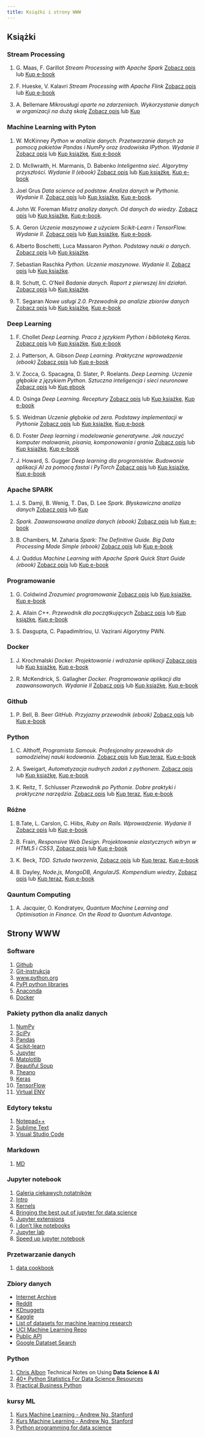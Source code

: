 ```yaml
---
title: Książki i strony WWW
---
```


## Książki 


### Stream Processing

1. G. Maas, F. Garillot _Stream Processing with Apache Spark_ [Zobacz opis](http://helion.pl/view/111546/e_11pp.html) lub [Kup e-book](http://helion.pl/add111546~e_11pp_ebook)

2. F. Hueske, V. Kalavri _Stream Processing with Apache Flink_ [Zobacz opis](http://helion.pl/view/111546/e_13f8.html) lub [Kup e-book](http://helion.pl/add111546~e_13f8_ebook)

<div id="bellemare">
3. A. Bellemare _Mikrousługi oparte na zdarzeniach. Wykorzystanie danych w organizacji na dużą skalę_ [Zobacz opis](http://helion.pl/view/111546/miopzd) lub [Kup](http://helion.pl/add111546~miopzd)
</div>

### Machine Learning with Pyton

1. W. McKinney _Python w analizie danych. Przetwarzanie danych za pomocą pakietów Pandas i NumPy oraz środowiska IPython. Wydanie II_  [Zobacz opis](http://helion.pl/view/111546/pytand.html) lub [Kup książkę](http://helion.pl/add111546~pytand), [Kup e-book](http://helion.pl/add111546~pytand_ebook)

2. D. McIlwraith, H. Marmanis, D. Babenko _Inteligentna sieć. Algorytmy przyszłości. Wydanie II (ebook)_ [Zobacz opis](http://helion.pl/view/111546/intsi2.html) lub [Kup książkę](http://helion.pl/add111546~intsi2), [Kup e-book](http://helion.pl/add111546~intsi2_ebook)

3. Joel Grus _Data science od podstaw. Analiza danych w Pythonie. Wydanie II_. [Zobacz opis](http://helion.pl/view/111546/dascp2.html) lub [Kup książkę](http://helion.pl/add111546~dascp2), [Kup e-book](http://helion.pl/add111546~dascp2_ebook).

4. John W. Foreman _Mistrz analizy danych. Od danych do wiedzy_. [Zobacz opis](http://helion.pl/view/111546/mianda.html) lub [Kup książkę](http://helion.pl/add111546~mianda), [Kup e-book](http://helion.pl/add111546~mianda_ebook).

5. A. Geron _Uczenie maszynowe z użyciem Scikit-Learn i TensorFlow. Wydanie II_. [Zobacz opis](http://helion.pl/view/111546/uczem2.html) lub [Kup książkę](http://helion.pl/add111546~uczem2), [Kup e-book](http://helion.pl/add111546~uczem2_ebook).

6. Alberto Boschetti, Luca Massaron _Python. Podstawy nauki o danych_. [Zobacz opis](http://helion.pl/view/111546/pypod2.html) lub [Kup książkę](http://helion.pl/add111546~pypod2).

7. Sebastian Raschka _Python. Uczenie maszynowe. Wydanie II_. [Zobacz opis](http://helion.pl/view/111546/pythu2.html) lub [Kup książkę](http://helion.pl/add111546~pythu2).

8. R. Schutt, C. O'Neil _Badanie danych. Raport z pierwszej lini działań_. [Zobacz opis](http://helion.pl/view/111546/badada.html) lub [Kup książkę](http://helion.pl/add111546~badada).

9. T. Segaran _Nowe usługi 2.0. Przewodnik po analizie zbiorów danych_
[Zobacz opis](http://helion.pl/view/111546/noweus.html) lub [Kup książkę](http://helion.pl/add111546~noweus), [Kup e-book](http://helion.pl/add111546~noweus_ebook)

### Deep Learning

1. F. Chollet _Deep Learning. Praca z językiem Python i biblioteką Keras._ [Zobacz opis](http://helion.pl/view/111546/delepy.html) lub [Kup książkę](http://helion.pl/add111546~delepy), [Kup e-book](http://helion.pl/add111546~delepy_ebook)

2. J. Patterson, A. Gibson _Deep Learning. Praktyczne wprowadzenie (ebook)_ [Zobacz opis](http://helion.pl/view/111546/deeple.html) lub [Kup e-book](http://helion.pl/add111546~deeple_ebook)

3. V. Zocca, G. Spacagna, D. Slater, P. Roelants. _Deep Learning. Uczenie głębokie z językiem Python. Sztuczna inteligencja i sieci neuronowe_ [Zobacz opis](http://helion.pl/view/111546/deelea.html) lub [Kup ebook](http://helion.pl/add111546~deelea_ebook)

4. D. Osinga _Deep Learning. Receptury_ [Zobacz opis](http://helion.pl/view/111546/delere.html) lub [Kup książkę](http://helion.pl/add111546~delere), [Kup e-book](http://helion.pl/add111546~delere_ebook)

5. S. Weidman _Uczenie głębokie od zera. Podstawy implementacji w Pythonie_ [Zobacz opis](http://helion.pl/view/111546/uczgle.html) lub [Kup książkę](http://helion.pl/add111546~uczgle), [Kup e-book](http://helion.pl/add111546~uczgle_ebook)

6. D. Foster _Deep learning i modelowanie generatywne. Jak nauczyć komputer malowania, pisania, komponowania i grania_ [Zobacz opis](http://helion.pl/view/111546/deelmg.html) lub [Kup książkę](http://helion.pl/add111546~deelmg), [Kup e-book](http://helion.pl/add111546~deelmg_ebook)

7. J. Howard, S. Gugger _Deep learning dla programistów. Budowanie aplikacji AI za pomocą fastai i PyTorch_ [Zobacz opis](http://helion.pl/view/111546/delepr.html) lub [Kup książkę](http://helion.pl/add111546~delepr), [Kup e-book](http://helion.pl/add111546~delepr_ebook)


### Apache SPARK

1. J. S. Damji, B. Wenig, T. Das, D. Lee _Spark. Błyskawiczna analiza danych_ [Zobacz opis](http://helion.pl/view/111546/sparb2.html) lub [Kup](http://helion.pl/add111546~sparb2)

1. _Spark. Zaawansowana analiza danych (ebook)_ [Zobacz opis](http://helion.pl/view/111546/sparkz.html) lub [Kup e-book](http://helion.pl/add111546~sparkz_ebook)

2. B. Chambers, M. Zaharia _Spark: The Definitive Guide. Big Data Processing Made Simple (ebook)_ [Zobacz opis](http://helion.pl/view/111546/e_0qdv.html) lub [Kup e-book](http://helion.pl/add111546~e_0qdv_ebook)

3. J. Quddus _Machine Learning with Apache Spark Quick Start Guide (ebook)_ [Zobacz opis](http://helion.pl/view/111546/e_15el.html) lub [Kup e-book](http://helion.pl/add111546~e_15el._ebook)


### Programowanie

1. G. Coldwind _Zrozumieć programowanie_ [Zobacz opis](http://helion.pl/view/111546/e_1ott.html) lub [Kup książkę](http://helion.pl/add111546~e_1ott), [Kup e-book](http://helion.pl/add111546~e_1ott_ebook)

2. A. Allain _C++. Przewodnik dla początkujących_ [Zobacz opis](http://helion.pl/view/111546/cppppo.html) lub [Kup książkę](http://helion.pl/add111546~cppppo), [Kup e-book](http://helion.pl/add111546~cppppo_ebook)

3. S. Dasgupta, C. Papadimitriou, U. Vazirani _Algorytmy_ PWN.

### Docker

1. J. Krochmalski _Docker. Projektowanie i wdrażanie aplikacji_ [Zobacz opis](http://helion.pl/view/111546/docpro.html) lub [Kup książkę](http://helion.pl/add111546~docpro), [Kup e-book](http://helion.pl/add111546~docpro_ebook)

2. R. McKendrick, S. Gallagher _Docker. Programowanie aplikacji dla zaawansowanych. Wydanie II_ [Zobacz opis](http://helion.pl/view/111546/dockaz.html) lub [Kup książkę](http://helion.pl/add111546~dockaz), [Kup e-book](http://helion.pl/add111546~dockaz_ebook)

### Github

1. P. Bell, B. Beer _GitHub. Przyjazny przewodnik (ebook)_ [Zobacz opis](http://helion.pl/view/111546/github.html) lub [Kup e-book](http://helion.pl/add111546~github_ebook)


### Python

1. C. Althoff, _Programista Samouk. Profesjonalny przewodnik do samodzielnej nauki kodowania._ [Zobacz opis](http://helion.pl/view/111546/proprs) lub [Kup teraz](http://helion.pl/add111546~proprs), [Kup e-book](http://helion.pl/add111546~proprs_ebook)

2. A. Sweigart, _Automatyzacja nudnych zadań z pythonem_. [Zobacz opis](http://helion.pl/view/111546/autopy) lub [Kup książkę](http://helion.pl/add111546~autopy), [Kup e-book](http://helion.pl/add111546~autopy_ebook)

3. K. Reitz, T. Schlusser _Przewodnik po Pythonie. Dobre praktyki i praktyczne narzędzia_. [Zobacz opis](http://helion.pl/view/111546/przepy) lub [Kup teraz](http://helion.pl/add111546~przepy), [Kup e-book](http://helion.pl/add111546~przepy_ebook)

### Różne

1. B.Tate, L. Carslon, C. Hiibs, _Ruby on Rails. Wprowadzenie. Wydanie II_ [Zobacz opis](http://helion.pl/view/111546/rubyw2) lub [Kup e-book](http://helion.pl/add111546~rubyw2_ebook)

2. B. Frain, _Responsive Web Design. Projektowanie elastycznych witryn w HTML5 i CSS3_, [Zobacz opis](http://helion.pl/view/111546/resweb) lub [Kup e-book](http://helion.pl/add111546~resweb_ebook)

3. K. Beck, _TDD. Sztuda tworzenia_, [Zobacz opis](http://helion.pl/view/111546/tddszv) lub [Kup teraz](http://helion.pl/add111546~tddszv), [Kup e-book](http://helion.pl/add111546~tddszv_ebook)

4. B. Dayley, _Node.js, MongoDB, AngularJS. Kompendium wiedzy_, [Zobacz opis](http://helion.pl/view/111546/tddszv) lub [Kup teraz](http://helion.pl/add111546~tddszv), [Kup e-book](http://helion.pl/add111546~tddszv_ebook)

### Qauntum Computing

1. A. Jacquier, O. Kondratyev, _Quantum Machine Learning and Optimisation in Finance. On the Road to Quantum Advantage_.

## Strony WWW

### Software 

1. [Github](https://github.com/)
2. [Git-instrukcja](https://git-scm.com/book/pl/v2)
3. [www.python.org](http://www.python.org/downloads/)
4. [PyPI python libraries](https://pypi.python.org/pypi)
5. [Anaconda](http://continuum.io/downloads)
6. [Docker](https://docs.docker.com/get-docker/)

### Pakiety python dla analiz danych

1. [NumPy](http://www.numpy.org)
2. [SciPy](http://www.scipy.org)
3. [Pandas](http://pandas.pydata.org)
4. [Scikit-learn](http://scikit-learn.org/stable)
5. [Jupyter](http://jupyter.org)
6. [Matplotlib](http://matplotlib.org)
7. [Beautiful Soup](http://wwwcrummy.com/software/BeautifulSoup)
8. [Theano](http://deeplearning.net/software/theano)
9. [Keras](http://keras.io)
10. [TensorFlow](https://www.tensorflow.org)
11. [Virtual ENV](https://docs.python.org/3/tutorial/venv.html)

### Edytory tekstu

1. [Notepad++](https://notepad-plus-plus.org/download)
2. [Sublime Text](https://www.sublimetext.com)
3. [Visual Studio Code](https://code.visualstudio.com)

### Markdown

1. [MD](http://daringfireball.net/projects/markdown/)

### Jupyter notebook

1. [Galeria ciekawych notatników](https://github.com/jupyter/jupyter/wiki/A-gallery-of-interesting-Jupyter-Notebooks#accessing-an-ibm-quantum-computer-via-notebooks)
2. [Intro](https://www.youtube.com/watch?v=HW29067qVWk)
3. [Kernels](https://github.com/jupyter/jupyter/wiki/Jupyter-kernels)
4. [Bringing the best out of jupyter for data science](https://towardsdatascience.com/bringing-the-best-out-of-jupyter-notebooks-for-data-science-f0871519ca29)
5. [Jupyter extensions](https://towardsdatascience.com/jupyter-notebook-extensions-517fa69d2231)
6. [I don't like notebooks](https://www.youtube.com/watch?v=7jiPeIFXb6U)
7. [Jupyter lab](https://www.youtube.com/watch?v=NSiPeoDpwuI)
8. [Speed up jupyter notebook](https://towardsdatascience.com/speed-up-jupyter-notebooks-20716cbe2025)

### Przetwarzanie danych

1. [data cookbook](https://www.datafix.com.au/cookbook/index.html)

### Zbiory danych

- [Internet Archive](https://oreil.ly/tIjl9)
- [Reddit](http://reddit.com/r/datasets)
- [KDnuggets](https://www.kdnuggets.com)
- [Kaggle](https://www.kaggle.com/datasets)
- [List of datasets for machine learning research](https://en.wikipedia.org/wiki/List_of_datasets_for_machine_learning_research)
- [UCI Machine Learning Repo](https://oreil.ly/BXLA5)
- [Public API](https://github.com/toddmotto/public-apis)
- [Google Datatset Search](https://oreil.ly/Gpv8S)

### Python

1. [Chris Albon](https://chrisalbon.com/) Technical Notes on Using **Data Science & AI** 
2. [40+ Python Statistics For Data Science Resources](https://www.datacamp.com/community/tutorials/python-statistics-data-science)
3. [Practical Business Python](http://pbpython.com/)

### kursy ML

1. [Kurs Machine Learning - Andrew Ng, Stanford](https://www.youtube.com/watch?v=PPLop4L2eGk&list=PLLssT5z_DsK-h9vYZkQkYNWcItqhlRJLN)
2. [Kurs Machine Learning - Andrew Ng, Stanford](https://www.coursera.org/learn/machine-learning)
3. [Python programming for data science](https://www.tomasbeuzen.com/python-programming-for-data-science/README.html)